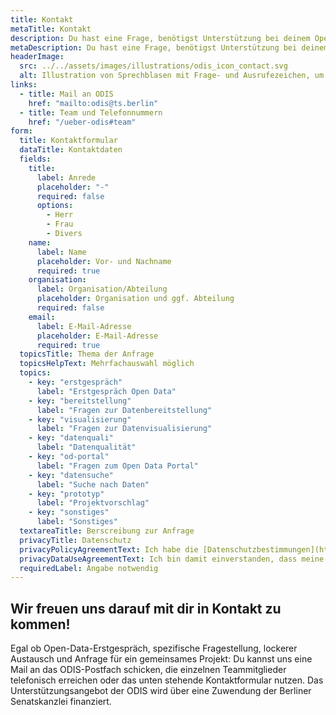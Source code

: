 ```yaml
---
title: Kontakt
metaTitle: Kontakt
description: Du hast eine Frage, benötigst Unterstützung bei deinem Open-Data-Vorhaben oder hast eine Projektidee? Dann kontaktiere uns.
metaDescription: Du hast eine Frage, benötigst Unterstützung bei deinem Open-Data-Vorhaben oder hast eine Projektidee? Dann kontaktiere uns.
headerImage:
  src: ../../assets/images/illustrations/odis_icon_contact.svg
  alt: Illustration von Sprechblasen mit Frage- und Ausrufezeichen, um Kontakt zu symbolisieren.
links:
  - title: Mail an ODIS
    href: "mailto:odis@ts.berlin"
  - title: Team und Telefonnummern
    href: "/ueber-odis#team"
form:
  title: Kontaktformular
  dataTitle: Kontaktdaten
  fields:
    title:
      label: Anrede
      placeholder: "-"
      required: false
      options:
        - Herr
        - Frau
        - Divers
    name:
      label: Name
      placeholder: Vor- und Nachname
      required: true
    organisation:
      label: Organisation/Abteilung
      placeholder: Organisation und ggf. Abteilung
      required: false
    email:
      label: E-Mail-Adresse
      placeholder: E-Mail-Adresse
      required: true
  topicsTitle: Thema der Anfrage
  topicsHelpText: Mehrfachauswahl möglich
  topics:
    - key: "erstgespräch"
      label: "Erstgespräch Open Data"
    - key: "bereitstellung"
      label: "Fragen zur Datenbereitstellung"
    - key: "visualisierung"
      label: "Fragen zur Datenvisualisierung"
    - key: "datenquali"
      label: "Datenqualität"
    - key: "od-portal"
      label: "Fragen zum Open Data Portal"
    - key: "datensuche"
      label: "Suche nach Daten"
    - key: "prototyp"
      label: "Projektvorschlag"
    - key: "sonstiges"
      label: "Sonstiges"
  textareaTitle: Berscreibung zur Anfrage
  privacyTitle: Datenschutz
  privacyPolicyAgreementText: Ich habe die [Datenschutzbestimmungen](https://www.technologiestiftung-berlin.de/datenschutz) gelesen und erkenne diese ausdrücklich an.*
  privacyDataUseAgreementText: Ich bin damit einverstanden, dass meine angegebenen Daten zum Zweck der Kontaktaufnahme und Vorbereitung zum Gespräch gespeichert werden dürfen.
  requiredLabel: Angabe notwendig
---
```


## Wir freuen uns darauf mit dir in Kontakt zu kommen!

Egal ob Open-Data-Erstgespräch, spezifische Fragestellung, lockerer Austausch und Anfrage für ein gemeinsames Projekt: Du kannst uns eine Mail an das ODIS-Postfach schicken, die einzelnen Teammitglieder telefonisch erreichen oder das unten stehende Kontaktformular nutzen. Das Unterstützungsangebot der ODIS wird über eine Zuwendung der Berliner Senatskanzlei finanziert.

